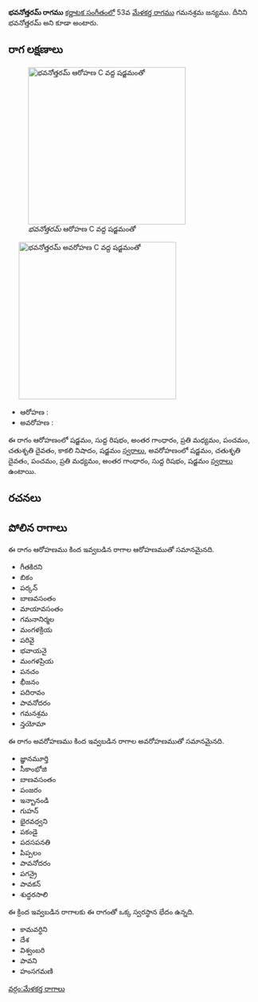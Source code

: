 {{Infobox ragam
	| name          	= భవనోత్తరమ్
	| synonym	    	= భవనోత్తరమ్
	| mela          	= 
	| chakra        	= 
	| janaka        	= 
	| type          	= సంపూర్ణ-షడవ
	| arohanam      	= {{svaraC|S|R1|G3|M2|P|D2|N3|S'}} 
	| avarohanam    	= {{svaraC|S'|D2|P|M2|G3|R1|S}}
	| jeeva         	=
	| chhaya        	=
	| nyasa         	=
	| vishesha      	= 
	| equivalent  		= 
}}
{{కర్ణాటక సంగీత రాగాలు}}
'''భవనోత్తరమ్ రాగము''' [[కర్ణాటక సంగీతం]]లో 53వ [[మేళకర్త రాగము]] గమనశ్రమ జన్యము. దీనిని భవనోత్తరమ్ అని కూడా అంటారు.


==రాగ లక్షణాలు==
[[Image:bhavanottarm_ar_kb2wiki.png|thumb|right|316px|''భవనోత్తరమ్'' ఆరోహణ C వద్ద షడ్జమంతో]]
	[[Image:bhavanottarm_av_kb2wiki.png|thumb|right|316px|''భవనోత్తరమ్'' అవరోహణ C వద్ద షడ్జమంతో]]

* ఆరోహణ : {{svaraC|S|R1|G3|M2|P|D2|N3|S'}} 
* అవరోహణ : {{svaraC|S'|D2|P|M2|G3|R1|S}}

ఈ రాగం ఆరోహణంలో షడ్జమం, సుద్ద  రిషభం, అంతర గాంధారం, ప్రతి మధ్యమం, పంచమం, చతుశృతి దైవతం, కాకలి  నిషాదం, షడ్జమం [[స్వరాలు]], అవరోహణంలో షడ్జమం, చతుశృతి దైవతం, పంచమం, ప్రతి మధ్యమం, అంతర గాంధారం, సుద్ద  రిషభం, షడ్జమం [[స్వరాలు]] ఉంటాయి.

==రచనలు==



==పోలిన రాగాలు==
ఈ రాగం ఆరోహణము కింద ఇవ్వబడిన రాగాల ఆరోహణముతో సమానమైనది.
* గీతకిరని
* బికం
*  పర్కన్
* బాణవసంతం
* మాయావసంతం
* గమనానిర్మల
* మంగళక్రియ
* పరివై
* భవాయనై
* మంగళప్రియ
* పనచం
*  భీజనం
* పదిరావం
* పావనోదరం
* గమనశ్రమ
* న్తయోమా

ఈ రాగం అవరోహణము కింద ఇవ్వబడిన రాగాల అవరోహణముతో సమానమైనది.
* జ్ఞానమూర్తి
* సీకాంభోజి
* బాణవసంతం
* పంజరం
* ఇన్బానండి
* గుహన్
* భైరవధ్వని
* పకండై
* పదసపనతి
* పిప్పలం
* పావనోదరం
* పగన్రై
* పావకన్
* శుద్ధరసాలి

ఈ క్రింద ఇవ్వబడిన రాగాలకు ఈ రాగంతో ఒక్క స్వరస్థాన భేదం ఉన్నది.
* కామవర్ధిని
* దేశ
* విశ్వంబరి
* పావని
* హంసగమణి



[[వర్గం:మేళకర్త రాగాలు]]